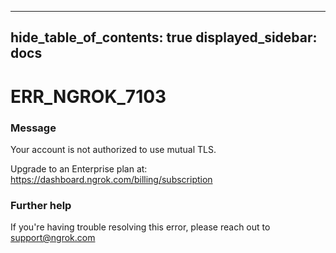

---
hide_table_of_contents: true
displayed_sidebar: docs
---


# ERR_NGROK_7103

### Message
Your account is not authorized to use mutual TLS. 

Upgrade to an Enterprise plan at: https://dashboard.ngrok.com/billing/subscription

<ErrorDetails error="err_ngrok_7103" />



### Further help
If you're having trouble resolving this error, please reach out to [support@ngrok.com](mailto:support@ngrok.com?subject=Help%20with%20ERR_NGROK_7103)

